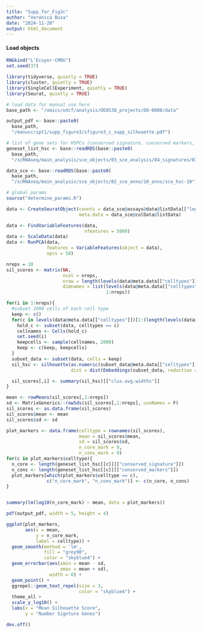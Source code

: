 ```yaml
---
title: "Supp_for_Fig3c"
author: "Veronica Busa"
date: "2024-11-20"
output: html_document
---
```


#### Load objects

```r
RNGkind("L'Ecuyer-CMRG") 
set.seed(37)
```

```r
library(tidyverse, quietly = TRUE)
library(cluster, quietly = TRUE)
library(SingleCellExperiment, quietly = TRUE)
library(Seurat, quietly = TRUE)
```

```r
# load data for manual use here
base_path <- "/omics/odcf/analysis/OE0538_projects/DO-0008/data"

output_pdf <- base::paste0(
  base_path,
  "/manuscript1/supp_figure3/sfigure3_c_supp_silhouette.pdf")
```


```r
# list of gene sets for HSPCs (conserved signature, conserved markers, etc.)
geneset_list_hsc <- base::readRDS(base::paste0(
  base_path, 
  "/scRNAseq/main_analysis/sce_objects/03_sce_analysis/04_signatures/01_reclustering_own/01_gens/geneset_list_hsc"))

data_sce <- base::readRDS(base::paste0(
  base_path,
  "/scRNAseq/main_analysis/sce_objects/02_sce_anno/10_anns/sce_hsc-10"))
```

```r
# global params
source("determine_params.R")
```

```r
data <- CreateSeuratObject(counts = data_sce@assays@data@listData[["logcounts"]],
                           meta.data = data_sce@colData@listData)

data <- FindVariableFeatures(data,
                             nfeatures = 5000)
data <- ScaleData(data)
data <- RunPCA(data,
               features = VariableFeatures(object = data),
               npcs = 50)

nreps = 10
sil_scores <- matrix(NA,
                     ncol = nreps,
                     nrow = length(levels(data@meta.data[["celltypes"]]))-1,
                     dimnames = list(levels(data@meta.data[["celltypes"]])[1:(length(levels(data@meta.data[["celltypes"]]))-1)],
                                     1:nreps))

for(i in 1:nreps){
  #subset 2000 cells of each cell type
  keep <- c()
  for(c in levels(data@meta.data[["celltypes"]])[1:(length(levels(data@meta.data[["celltypes"]]))-1)]){ # Cycling is just subset of other types
    hold_c <- subset(data, celltypes == c)
    cellnames <- Cells(hold_c)
    set.seed(i)
    keepcells <- sample(cellnames, 2000)
    keep <- c(keep, keepcells)
  }
  subset_data <- subset(data, cells = keep)
  sil_hsc <- silhouette(as.numeric(subset_data@meta.data[["celltypes"]]),
                        dist = dist(Embeddings(subset_data, reduction = "pca")[, 1:50]))

  sil_scores[,i] <- summary(sil_hsc)[["clus.avg.widths"]]
}

mean <- rowMeans(sil_scores[,1:nreps])
sd <- MatrixGenerics::rowSds(sil_scores[,1:nreps], useNames = F)
sil_scores <- as.data.frame(sil_scores)
sil_scores$mean <- mean
sil_scores$sd <- sd

plot_markers <- data.frame(celltype = rownames(sil_scores),
                           mean = sil_scores$mean,
                           sd = sil_scores$sd,
                           n_core_mark = 0,
                           n_cons_mark = 0)
for(c in plot_markers$celltype){
  n_core <- length(geneset_list_hsc[[c]][["conserved_signature"]])
  n_cons <- length(geneset_list_hsc[[c]][["conserved_markers"]])
  plot_markers[which(plot_markers$celltype == c),
               c("n_core_mark", "n_cons_mark")] <- c(n_core, n_cons)
}


summary(lm(log10(n_core_mark) ~ mean, data = plot_markers))
```

```r
pdf(output_pdf, width = 5, height = 4)

ggplot(plot_markers,
       aes(x = mean,
           y = n_core_mark,
           label = celltype)) +
  geom_smooth(method = 'lm',
              fill = "grey90",
              color = "skyblue4") +
  geom_errorbar(aes(xmin = mean - sd,
                    xmax = mean + sd),
                width = 0) +
  geom_point() +
  ggrepel::geom_text_repel(size = 3,
                           color = "skyblue4") +
  theme_all +
  scale_y_log10() +
  labs(x = "Mean Silhouette Score",
       y = "Number Signture Genes")

dev.off()
```


